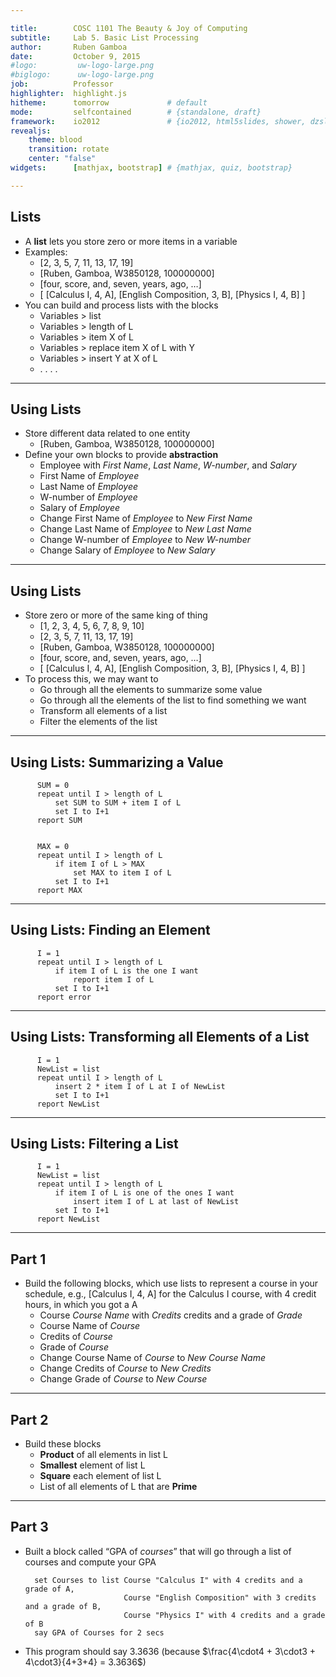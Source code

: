 ```yaml
---

title:        COSC 1101 The Beauty & Joy of Computing
subtitle:     Lab 5. Basic List Processing
author:       Ruben Gamboa
date:         October 9, 2015
#logo:         uw-logo-large.png
#biglogo:      uw-logo-large.png
job:          Professor
highlighter:  highlight.js
hitheme:      tomorrow             # default
mode:         selfcontained        # {standalone, draft}
framework:    io2012               # {io2012, html5slides, shower, dzslides, revealjs, ...}
revealjs:     
    theme: blood
    transition: rotate
    center: "false"
widgets:      [mathjax, bootstrap] # {mathjax, quiz, bootstrap}

---
```


<style>
slide.title-slide {
     background-color: #EDE0CF; /* CBE7A5; #EDE0CF; ; #CA9F9D*/
     background-image: url(assets/img/uw-logo-large.png);
     background-repeat: no-repeat;
     background-position: center top;
   }
slide:not(.title-slide) {
    background-image: url(assets/img/uw-logo-small.png);
    background-repeat: no-repeat;
    background-position: right bottom;
    background-size: 24px;
}
</style>

## Lists

* A **list** lets you store zero or more items in a variable
* Examples:
  * [2, 3, 5, 7, 11, 13, 17, 19]
  * [Ruben, Gamboa, W3850128, 100000000]
  * [four, score, and, seven, years, ago, ...]
  * [ [Calculus I, 4, A], [English Composition, 3, B], [Physics I, 4, B] ]

* You can build and process lists with the blocks
  * Variables > list
  * Variables > length of L
  * Variables > item X of L
  * Variables > replace item X of L with Y
  * Variables > insert Y at X of L
  * . . . .

---

## Using Lists

* Store different data related to one entity
  * [Ruben, Gamboa, W3850128, 100000000]

* Define your own blocks to provide **abstraction**
  * Employee with *First Name*, *Last Name*, *W-number*, and *Salary*
  * First Name of *Employee*
  * Last Name of *Employee*
  * W-number of *Employee*
  * Salary of *Employee*
  * Change First Name of *Employee* to *New First Name*
  * Change Last Name of *Employee* to *New Last Name*
  * Change W-number of *Employee* to *New W-number*
  * Change Salary of *Employee* to *New Salary*

---

## Using Lists

* Store zero or more of the same king of thing
  * [1, 2, 3, 4, 5, 6, 7, 8, 9, 10]
  * [2, 3, 5, 7, 11, 13, 17, 19]
  * [Ruben, Gamboa, W3850128, 100000000]
  * [four, score, and, seven, years, ago, ...]
  * [ [Calculus I, 4, A], [English Composition, 3, B], [Physics I, 4, B] ]

* To process this, we may want to
  * Go through all the elements to summarize some value
  * Go through all the elements of the list to find something we want
  * Transform all elements of a list
  * Filter the elements of the list

---

## Using Lists: Summarizing a Value

          SUM = 0
          repeat until I > length of L
              set SUM to SUM + item I of L
              set I to I+1
          report SUM


          MAX = 0
          repeat until I > length of L
              if item I of L > MAX
                  set MAX to item I of L
              set I to I+1
          report MAX

---

## Using Lists: Finding an Element

          I = 1
          repeat until I > length of L
              if item I of L is the one I want
                  report item I of L
              set I to I+1
          report error

---

## Using Lists: Transforming all Elements of a List

          I = 1
          NewList = list
          repeat until I > length of L
              insert 2 * item I of L at I of NewList
              set I to I+1
          report NewList

---

## Using Lists: Filtering a List

          I = 1
          NewList = list
          repeat until I > length of L
              if item I of L is one of the ones I want
                  insert item I of L at last of NewList
              set I to I+1
          report NewList

---

## Part 1

* Build the following blocks, which use lists to represent a course in your schedule, e.g., [Calculus I, 4, A]
  for the Calculus I course, with 4 credit hours, in which you got a A
  * Course *Course Name* with *Credits* credits and a grade of *Grade*
  * Course Name of *Course*
  * Credits of *Course*
  * Grade of *Course*
  * Change Course Name of *Course* to *New Course Name*
  * Change Credits of *Course* to *New Credits*
  * Change Grade of *Course* to *New Course*


---

## Part 2

* Build these blocks
  * **Product** of all elements in list L
  * **Smallest** element of list L
  * **Square** each element of list L
  * List of all elements of L that are **Prime**

---

## Part 3

* Built a block called "GPA of *courses*" that will go through a list of courses and compute your GPA

        set Courses to list Course "Calculus I" with 4 credits and a grade of A,
                            Course "English Composition" with 3 credits and a grade of B,
                            Course "Physics I" with 4 credits and a grade of B
        say GPA of Courses for 2 secs

* This program should say 3.3636 (because $\frac{4\cdot4 + 3\cdot3 + 4\cdot3}{4+3+4} = 3.3636$)

